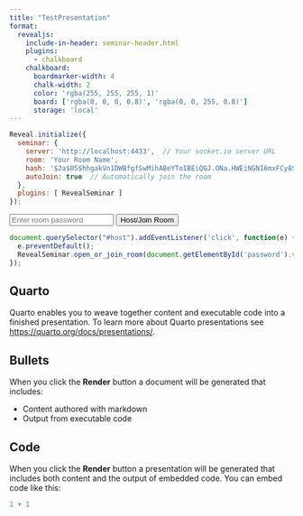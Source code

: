```yaml
---
title: "TestPresentation"
format: 
  revealjs:
    include-in-header: seminar-header.html
    plugins:
      - chalkboard
    chalkboard:
      boardmarker-width: 4
      chalk-width: 2
      color: 'rgba(255, 255, 255, 1)'
      board: ['rgba(0, 0, 0, 0.8)', 'rgba(0, 0, 255, 0.8)']
      storage: 'local'
---
```


```js
Reveal.initialize({
  seminar: {
    server: 'http://localhost:4433',  // Your socket.io server URL
    room: 'Your Room Name',
    hash: '$2a$05$hhgakVn1DWBfgfSwMihABeYToIBEiQGJ.ONa.HWEiNGNI6mxFCy8S',  // Hash generated by the server
    autoJoin: true  // Automatically join the room
  },
  plugins: [ RevealSeminar ]
});
```

<input type="text" id="password" placeholder="Enter room password">
<button id="host">Host/Join Room</button>

```js
document.querySelector("#host").addEventListener('click', function(e) {
  e.preventDefault();
  RevealSeminar.open_or_join_room(document.getElementById('password').value);
});
```

## Quarto

Quarto enables you to weave together content and executable code into a finished presentation. To learn more about Quarto presentations see <https://quarto.org/docs/presentations/>.

## Bullets

When you click the **Render** button a document will be generated that includes:

-   Content authored with markdown
-   Output from executable code

## Code

When you click the **Render** button a presentation will be generated that includes both content and the output of embedded code. You can embed code like this:

```r
1 + 1
```


